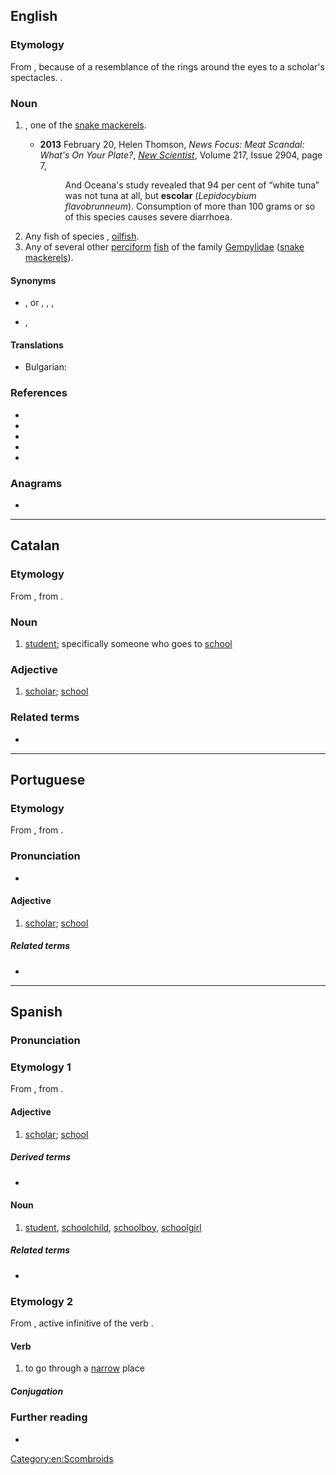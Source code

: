 ==English==

===Etymology===
From {{bor|en|es|escolar}}, because of a resemblance of the rings around the eyes to a scholar's spectacles. {{doublet|en|scholar}}.
[[File:Lepidocybium flavobrunneum.jpg|thumb|{{taxlink|Lepidocybium flavobrunneum|species|ver=180421}}]]

===Noun===
{{en-noun}}

# {{taxlink|Lepidocybium flavobrunneum|species|ver=180421}}, one of the [[snake mackerel]]s.
#* '''2013''' February 20, Helen Thomson, ''News Focus: Meat Scandal: What's On Your Plate?'', ''[[w:New Scientist|New Scientist]]'', Volume 217, Issue 2904, page 7,
#*: And Oceana's study revealed that 94 per cent of “white tuna” was not tuna at all, but '''escolar''' (''Lepidocybium flavobrunneum''). Consumption of more than 100 grams or so of this species causes severe diarrhoea.
# Any fish of species {{taxlink|Ruvettus pretiosus|species|ver=180421}}, [[oilfish]].
# Any of several other [[perciform]] [[fish]] of the family [[Gempylidae]] ([[snake mackerel]]s).

====Synonyms====
* {{sense|perciform fish}} {{l|en|snake mackerel}}, {{vern|walu|novern=1}} or {{vern|waloo}}, {{l|en|butterfish}}, {{vern|super white tuna}}, {{vern|white tuna}}
* {{sense|perciform fish}} {{qualifier|derogatory}} {{l|en|ex-lax fish}}, {{l|en|laxative of the sea}}

====Translations====
{{trans-top|Perciform fish}}
* Bulgarian: {{t|bg|деликатесна скумрия}}
{{trans-mid}}
{{trans-bottom}}

===References===
* {{R:OneLook}}
* {{R:Century 1911}}
* {{pedia}}
* {{specieslite|Gempylidae}}
* {{comcatlite|Gempylidae}}

===Anagrams===
* {{anagrams|en|a=acelors|Alcoser|Caleros|Calrose|coalers|oracles|recoals|solacer}}

[[Category:en:Scombroids]]

----

==Catalan==

===Etymology===
From {{der|ca|LL.|scholāris}}, from {{der|ca|la|schola}}.

===Noun===
{{ca-noun|mf}}

# [[student]]; specifically someone who goes to [[school]]

===Adjective===
{{ca-adj|mf}}

# [[scholar]]; [[school]]

===Related terms===
* {{l|ca|escola}}

----

==Portuguese==

===Etymology===
From {{bor|pt|LL.|scholāris}}, from {{der|pt|la|schola}}.

===Pronunciation===
{{pt-IPA|escolarh}}
* {{hyph|pt|es|co|lar}}

====Adjective====
{{pt-adj}}

# {{lb|pt|relational}} [[scholar]]; [[school]]
#: {{ux|pt|calendário '''escolar'''|'''school''' calendar|inline=1}}
#: {{ux|pt|material '''escolar'''|'''school''' supplies|inline=1}}

=====Related terms=====
* {{l|pt|escola}}

----

==Spanish==

===Pronunciation===
{{es-IPA}}

===Etymology 1===
From {{bor|es|LL.|scholāris}}, from {{der|es|la|schola}}.

====Adjective====
{{es-adj}}

# [[scholar]]; [[school]]

=====Derived terms=====
* {{l|es|estuche escolar}}

====Noun====
{{es-noun|mf}}

# [[student]], [[schoolchild]], [[schoolboy]], [[schoolgirl]]

=====Related terms=====
* {{l|es|escuela}}

===Etymology 2===
From {{bor|es|la|excolāre}}, active infinitive of the verb {{m|la|excolō}}.

====Verb====
{{es-verb|<ue>}}

# to go through a [[narrow]] place

=====Conjugation=====
{{es-conj|<ue>|nocomb=1}}
{{es-conj|escolarse<ue>|nocomb=1}}

===Further reading===
* {{R:DRAE}}